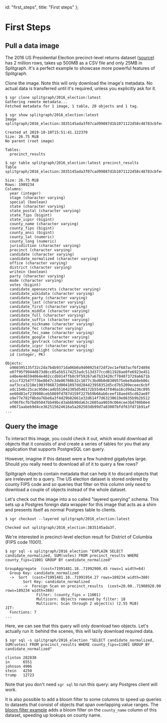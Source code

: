   id: "first_steps",
  title: "First steps"
};

# First Steps

## Pull a data image

The 2016 US Presidential Election precinct-level returns dataset ([source](https://dataverse.harvard.edu/dataset.xhtml?persistentId=doi:10.7910/DVN/LYWX3D)) has 2 million rows, takes up 500MB as a CSV file and only 25MB in Splitgraph. It's a perfect example to showcase more powerful features of Splitgraph.

Clone the image. Note this will only download the image's metadata. No actual data is transferred until it's required, unless you explicitly ask for it.

```shell-session
$ sgr clone splitgraph/2016_election:latest
Gathering remote metadata...
Fetched metadata for 1 image, 1 table, 20 objects and 1 tag.

$ sgr show splitgraph/2016_election:latest
Image splitgraph/2016_election:3835145ada3f07cad99087d1b1071122d58c48783cbfe4694c101d35651fba90

Created at 2019-10-10T15:51:41.122370
Size: 26.75 MiB
No parent (root image)

Tables:
  precinct_results

$ sgr table splitgraph/2016_election:latest precinct_results
Table splitgraph/2016_election:3835145ada3f07cad99087d1b1071122d58c48783cbfe4694c101d35651fba90/precinct_results

Size: 26.75 MiB
Rows: 1989234
Columns:
  year (integer)
  stage (character varying)
  special (boolean)
  state (character varying)
  state_postal (character varying)
  state_fips (bigint)
  state_icpsr (bigint)
  county_name (character varying)
  county_fips (bigint)
  county_ansi (bigint)
  county_lat (numeric)
  county_long (numeric)
  jurisdiction (character varying)
  precinct (character varying)
  candidate (character varying)
  candidate_normalized (character varying)
  office (character varying)
  district (character varying)
  writein (boolean)
  party (character varying)
  mode (character varying)
  votes (bigint)
  candidate_opensecrets (character varying)
  candidate_wikidata (character varying)
  candidate_party (character varying)
  candidate_last (character varying)
  candidate_first (character varying)
  candidate_middle (character varying)
  candidate_full (character varying)
  candidate_suffix (character varying)
  candidate_nickname (character varying)
  candidate_fec (character varying)
  candidate_fec_name (character varying)
  candidate_google (character varying)
  candidate_govtrack (character varying)
  candidate_icpsr (character varying)
  candidate_maplight (character varying)
  id (integer, PK)

Objects:
  o960395135f32c2da7b4b9371da06b0a9d00925472df2ec1ef687acf6f24894
  o07f95f9944d673d8cc05a5b5174253adc513d377ccd811928ae0fe6923e451
  o40e4e46594064e402ccdb914ffb8c9f59267a67b33420cf704073729a6671b
  o1ccf32547f73be8047c3de06760b32c1077c3bd0b0d8309575ebe9ab8eb86c
  oaf3cca3210e1903f06872d0041097dd284423958352d5cd7b5209eceec6cbf
  odc1546c25cac950eca4b551642305d548172b554643f046a16cd9da236c895
  oe60d81ef239980ceb5869fd787d159f227b59b66ab6ceef18aed45cd62ae8f
  o9e77e782f8bda76be6a3f4d29b82661e32d614f7d63230619e8635b9b2b512
  of06f6cfb7bd95047bb49bcd3ab6b98da63c2605aa9659c064cee3bd708b0e4
  o0671aabeb9d4ce362515624616a5a202503db99d7a83007bfdf63fd71b91af
...
```

## Query the image

To interact this image, you could check it out, which would download all objects that it consists
of and create a series of tables for you that any application that supports PostgreSQL
can query.

However, imagine if this dataset were a few hundred gigabytes large. Should you really need to
download all of it to query a few rows?

Splitgraph objects contain metadata that can help it to discard objects that are irrelevant to a
query. The US election dataset is stored ordered by county FIPS code and so queries that filter
on this column only need to download a couple of objects instead of the whole dataset.

Let's check out the image into a so called "layered querying" schema. This sets up a Postgres
foreign data wrapper for this image that acts as a shim and presents itself as normal Postgres
table to clients.

```shell-session
$ sgr checkout --layered splitgraph/2016_election:latest

Checked out splitgraph/2016_election:3835145ada3f.
```

We're interested in precinct-level election result for District of Columbia (FIPS code 11001).

```shell-session
$ sgr sql -s splitgraph/2016_election "EXPLAIN SELECT candidate_normalized, SUM(votes) FROM precinct_results WHERE county_fips=11001 GROUP BY candidate_normalized"

GroupAggregate  (cost=71991481.18..71992900.45 rows=1 width=64)
  Group Key: candidate_normalized
  ->  Sort  (cost=71991481.18..71991954.27 rows=189234 width=380)
        Sort Key: candidate_normalized
        ->  Foreign Scan on precinct_results  (cost=20.00..71908920.00 rows=189234 width=380)
              Filter: (county_fips = 11001)
              Multicorn: Objects removed by filter: 18
              Multicorn: Scan through 2 object(s) (2.55 MiB)
JIT:
  Functions: 7
...
```

Here, we can see that this query will only download two objects. Let's actually run it: behind
the scenes, this will lazily download required data.

```shell-session
$ sgr sql -s splitgraph/2016_election "SELECT candidate_normalized, SUM(votes) FROM precinct_results WHERE county_fips=11001 GROUP BY candidate_normalized"

clinton 282830
in      6551
johnson 4906
stein   4258
trump   12723
```

Note that you don't need `sgr sql` to run this query: any Postgres client will work.

It is also possible to add a bloom filter to some columns to speed up queries to datasets that
consist of objects that span overlapping value ranges. The [bloom filter example](https://github.com/splitgraph/splitgraph/tree/master/examples/bloom-filter) adds a bloom filter on the `county_name`
column of this dataset, speeding up lookups on county name.
